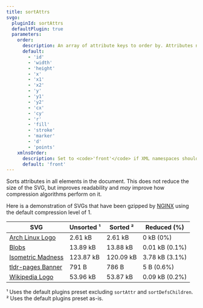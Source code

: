 ```yaml
---
title: sortAttrs
svgo:
  pluginId: sortAttrs
  defaultPlugin: true
  parameters:
    order:
      description: An array of attribute keys to order by. Attributes not found in the array are sorted alphabetically.
      default:
        - 'id'
        - 'width'
        - 'height'
        - 'x'
        - 'x1'
        - 'x2'
        - 'y'
        - 'y1'
        - 'y2'
        - 'cx'
        - 'cy'
        - 'r'
        - 'fill'
        - 'stroke'
        - 'marker'
        - 'd'
        - 'points'
    xmlnsOrder:
      description: Set to <code>'front'</code> if XML namespaces should be placed infront of all other attributes.
      default: 'front'
---
```


Sorts attributes in all elements in the document. This does not reduce the size of the SVG, but improves readability and _may_ improve how compression algorithms perform on it.

Here is a demonstration of SVGs that have been gzipped by [NGINX](https://nginx.org/en/docs/http/ngx_http_gzip_module.html) using the default compression level of 1.

| SVG                                                                                           | Unsorted ¹ | Sorted ²  | Reduced (%)    |
| --------------------------------------------------------------------------------------------- | ---------- | --------- | -------------- |
| [Arch Linux Logo](https://archlinux.org/art/)                                                 | 2.61 kB    | 2.61 kB   | 0 kB (0%)      |
| [Blobs](https://gitlab.gnome.org/GNOME/gnome-backgrounds/-/blob/main/backgrounds/blobs-d.svg) | 13.89 kB   | 13.88 kB  | 0.01 kB (0.1%) |
| [Isometric Madness](https://inkscape.org/~Denis_Kuznetsky/%E2%98%85isometric-madness)         | 123.87 kB  | 120.09 kB | 3.78 kB (3.1%) |
| [tldr-pages Banner](https://github.com/tldr-pages/tldr/blob/main/images/banner.svg)           | 791 B      | 786 B     | 5 B (0.6%)     |
| [Wikipedia Logo](https://en.wikipedia.org/wiki/File:Wikipedia-logo-v2.svg)                    | 53.96 kB   | 53.87 kB  | 0.09 kB (0.2%) |

¹ Uses the default plugins preset excluding `sortAttr` and `sortDefsChildren`.
² Uses the default plugins preset as-is.
